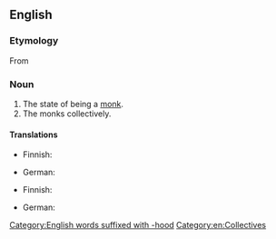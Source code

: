 ==English==

===Etymology===
From {{etyl|enm|en}} {{m|enm|monkehode}}

===Noun===
{{en-noun|-}}

# The state of being a [[monk]].
# The monks collectively.

====Translations====
{{trans-top|state of being a monk}}
* Finnish: {{t+|fi|munkkius}}
{{trans-mid}}
* German: {{t|de|Mönchstum|n}}
{{trans-bottom}}

{{trans-top|monks collectively}}
* Finnish: {{t+|fi|munkit|p}}
{{trans-mid}}
* German: {{t+|de|Mönche|m-p}}
{{trans-bottom}}

[[Category:English words suffixed with -hood]]
[[Category:en:Collectives]]